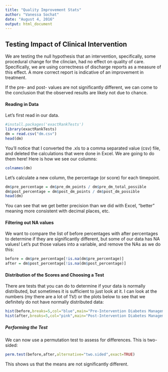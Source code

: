 ```yaml
---
title: "Quality Improvement Stats"
author: "Vanessa Sochat"
date: "August 4, 2016"
output: html_document
---
```


## Testing Impact of Clinical Intervention

We are testing the null hypothesis that an intervention, specifically, some procedural change for the clincian, had no effect on quality of care. Specifically, we are using correctness of discharge reports as a measure of this effect. A more correct report is indicative of an improvement in treatment.

If the pre- and post- values are not significantly different, we can come to the conclusion that the observed results are likely not due to chance.

#### Reading in Data

Let's first read in our data.

```r
#install.packages('exactRankTests')
library(exactRankTests)
dm = read.csv("dm.csv")
head(dm)
```

You'll notice that I converted the .xls to a comma separated value (csv) file, and deleted the calculations that were done in Excel. We are going to do them here! Here is how we see our columns:

```r
colnames(dm)
```

Let's calculate a new column, the percentage (or score) for each timepoint.

```r
dm$pre_percentage = dm$pre_dm_points / dm$pre_dm_total_possible
dm$post_percentage = dm$post_dm_points / dm$post_dm_possible
head(dm)
```

You can see that we get better precision than we did with Excel, "better" meaning more consistent with decimal places, etc.

#### Filtering out NA values
We want to compare the list of before percentages with after percentages to determine if they are significantly different, but some of our data has NA values! Let's put those values into a variable, and remove the NAs as we do this:

```r
before = dm$pre_percentage[!is.na(dm$pre_percentage)]
after = dm$post_percentage[!is.na(dm$post_percentage)]
```

#### Distribution of the Scores and Choosing a Test
There are tests that you can do to determine if your data is normally distributed, but sometimes it is sufficient to just look at it. I can look at the numbers (my there are a lot of 1's!) or the plots below to see that we definitely do not have normally distributed data:

```r
hist(before,breaks=5,col="blue",main="Pre-Intervention Diabetes Management Percentage Scores")
hist(after,breaks=5,col="pink",main="Post-Intervention Diabetes Management Percentage Scores")
```


##### Performing the Test
We can now use a permutation test to assess for differences. This is two-sided:

```r
perm.test(before,after,alternative="two.sided",exact=TRUE)
```

This shows us that the means are not significantly different.